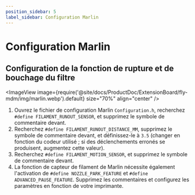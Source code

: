 ```yaml
---
position_sidebar: 5
label_sidebar: Configuration Marlin
---
```


# Configuration Marlin

## Configuration de la fonction de rupture et de bouchage du filtre

<ImageView image={require('@site/docs/ProductDoc/ExtensionBoard/fly-mdm/img/marlin.webp').default} size="70%" align="center" />

1. Ouvrez le fichier de configuration Marlin `Configuration.h`, recherchez `#define FILAMENT_RUNOUT_SENSOR`, et supprimez le symbole de commentaire devant.
2. Recherchez `#define FILAMENT_RUNOUT_DISTANCE_MM`, supprimez le symbole de commentaire devant, et définissez-le à `3.5` (changer en fonction du codeur utilisé ; si des déclenchements erronés se produisent, augmentez cette valeur).
3. Recherchez `#define FILAMENT_MOTION_SENSOR`, et supprimez le symbole de commentaire devant.
4. La fonction de capteur de filament de Marlin nécessite également l'activation de `#define NOZZLE_PARK_FEATURE` et `#define ADVANCED_PAUSE_FEATURE`. Supprimez les commentaires et configurez les paramètres en fonction de votre imprimante.
